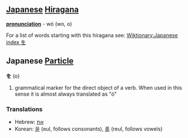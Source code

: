 == [[Japanese]] [[Hiragana]] ==
'''[[pronunciation]]''' - wó (wo, o)

For a list of words starting with this hiragana see: [[Wiktionary:Japanese index を]]

==Japanese [[Particle]]==
'''を''' (o)

# grammatical marker for the direct object of a verb.  When used in this sense it is almost always translated as "ó"

===Translations===
*Hebrew: [[את]]
*Korean: [[을]] (eul, follows consonants), [[를]] (reul, follows vowels)